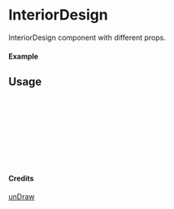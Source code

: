 
<Meta of={InteriorDesign} title="unDraw/InteriorDesign" />

# InteriorDesign

InteriorDesign component with different props.

#### Example

<Canvas of={InteriorDesign.Primary} />

## Usage

```ts
import { InteriorDesign } from "yadl-ui";

const Example = () => {
  return (
      <InteriorDesign />
  );
};

export default Example;
```

#### Credits
[unDraw](https://undraw.co/illustrations)
